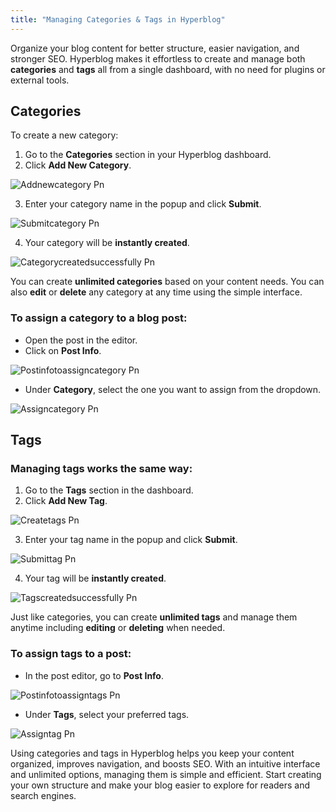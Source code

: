 ```yaml
---
title: "Managing Categories & Tags in Hyperblog"
---
```


Organize your blog content for better structure, easier navigation, and stronger SEO. Hyperblog makes it effortless to create and manage both **categories** and **tags** all from a single dashboard, with no need for plugins or external tools.

## Categories

To create a new category:

1. Go to the **Categories** section in your Hyperblog dashboard.
2. Click **Add New Category**.

![Addnewcategory Pn](/images/addnewcategory.png)

3. Enter your category name in the popup and click **Submit**.

![Submitcategory Pn](/images/submitcategory.png)

4. Your category will be **instantly created**.

![Categorycreatedsuccessfully Pn](/images/categorycreatedsuccessfully.png)

You can create **unlimited categories** based on your content needs. You can also **edit** or **delete** any category at any time using the simple interface.

### To assign a category to a blog post:

- Open the post in the editor.
- Click on **Post Info**.

![Postinfotoassigncategory Pn](/images/postinfotoassigncategory.png)

- Under **Category**, select the one you want to assign from the dropdown.

![Assigncategory Pn](/images/assigncategory.png)

## Tags

### Managing tags works the same way:

1. Go to the **Tags** section in the dashboard.
2. Click **Add New Tag**.

![Createtags Pn](/images/createtags.png)

3. Enter your tag name in the popup and click **Submit**.

![Submittag Pn](/images/submittag.png)

4. Your tag will be **instantly created**.

![Tagscreatedsuccessfully Pn](/images/tagscreatedsuccessfully.png)

Just like categories, you can create **unlimited tags** and manage them anytime including **editing** or **deleting** when needed.

### To assign tags to a post:

- In the post editor, go to **Post Info**.

![Postinfotoassigntags Pn](/images/postinfotoassigntags.png)

- Under **Tags**, select your preferred tags.

![Assigntag Pn](/images/assigntag.png)

Using categories and tags in Hyperblog helps you keep your content organized, improves navigation, and boosts SEO. With an intuitive interface and unlimited options, managing them is simple and efficient. Start creating your own structure and make your blog easier to explore for readers and search engines.